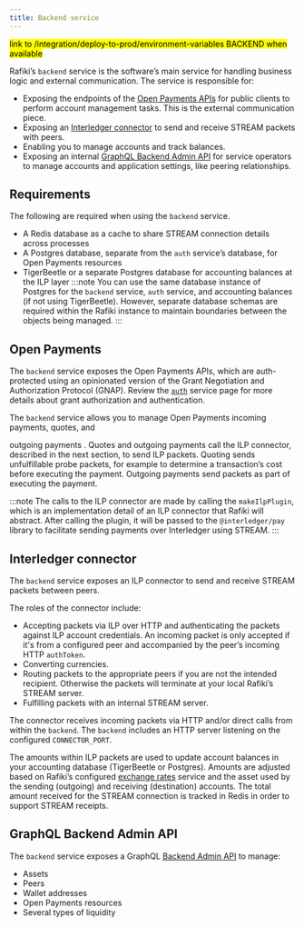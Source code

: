 ```yaml
---
title: Backend service
---
```



<p>
  <mark>
    link to /integration/deploy-to-prod/environment-variables BACKEND when
    available
  </mark>
</p>

Rafiki’s <LinkOut href="https://github.com/interledger/rafiki/tree/main/packages/backend">`backend`</LinkOut> service is the software’s main service for handling business logic and external communication. The service is responsible for:

- Exposing the endpoints of the [Open Payments APIs](#open-payments) for public clients to perform account management tasks. This is the external communication piece.
- Exposing an [Interledger connector](#interledger-connector) to send and receive STREAM packets with peers.
- Enabling you to manage accounts and track balances.
- Exposing an internal [GraphQL Backend Admin API](#graphql-backend-admin-api) for service operators to manage accounts and application settings, like peering relationships.

## Requirements

The following are required when using the `backend` service.

- A Redis database as a cache to share STREAM connection details across processes
- A Postgres database, separate from the `auth` service’s database, for Open Payments resources
- TigerBeetle or a separate Postgres database for accounting balances at the ILP layer
  :::note
  You can use the same database instance of Postgres for the `backend` service, `auth` service, and accounting balances (if not using TigerBeetle). However, separate database schemas are required within the Rafiki instance to maintain boundaries between the objects being managed.
  :::

## Open Payments

The `backend` service exposes the Open Payments APIs, which are auth-protected using an opinionated version of the Grant Negotiation and Authorization Protocol (GNAP). Review the [`auth`](/services-and-aux-packages/auth-service) service page for more details about grant authorization and authentication.

The `backend` service allows you to manage Open Payments <LinkOut href="https://openpayments.dev/introduction/op-concepts/#incoming-payment">incoming payments</LinkOut>, <LinkOut href="https://openpayments.dev/introduction/op-concepts/#quote">quotes</LinkOut>, and

<LinkOut href='https://openpayments.dev/introduction/op-concepts/#outgoing-payment'>
  outgoing payments
</LinkOut>
. Quotes and outgoing payments call the ILP connector, described in the next
section, to send ILP packets. Quoting sends unfulfillable probe packets, for
example to determine a transaction’s cost before executing the payment. Outgoing
payments send packets as part of executing the payment.

:::note
The calls to the ILP connector are made by calling the `makeIlpPlugin`, which is an implementation detail of an ILP connector that Rafiki will abstract. After calling the plugin, it will be passed to the <LinkOut href="https://github.com/interledgerjs/interledgerjs/tree/master/packages/pay">`@interledger/pay`</LinkOut> library to facilitate sending payments over Interledger using STREAM.
:::

## Interledger connector

The `backend` service exposes an ILP connector to send and receive STREAM packets between peers.

The roles of the connector include:

- Accepting packets via ILP over HTTP and authenticating the packets against ILP account credentials. An incoming packet is only accepted if it's from a configured peer and accompanied by the peer’s incoming HTTP `authToken`.
- Converting currencies.
- Routing packets to the appropriate peers if you are not the intended recipient. Otherwise the packets will terminate at your local Rafiki’s STREAM server.
- Fulfilling packets with an internal STREAM server.

The connector receives incoming packets via HTTP and/or direct calls from within the `backend`. The `backend` includes an HTTP server listening on the configured `CONNECTOR_PORT`.

The amounts within ILP packets are used to update account balances in your accounting database (TigerBeetle or Postgres). Amounts are adjusted based on Rafiki’s configured [exchange rates](/integration/deploy-to-prod/endpoints/exchange-rates) service and the asset used by the sending (outgoing) and receiving (destination) accounts. The total amount received for the STREAM connection is tracked in Redis in order to support <LinkOut href="https://interledger.org/developers/rfcs/stream-receipts/">STREAM receipts</LinkOut>.

## GraphQL Backend Admin API

The `backend` service exposes a GraphQL [Backend Admin API](/apis/graphql/admin-api-overview#backend-admin-api) to manage:

- Assets
- Peers
- Wallet addresses
- Open Payments resources
- Several types of liquidity

